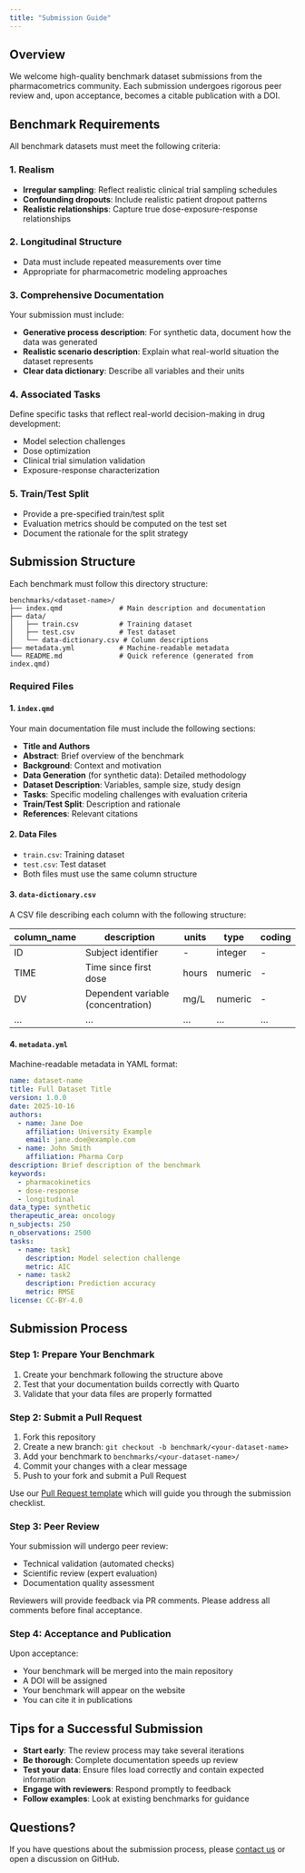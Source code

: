 ```yaml
---
title: "Submission Guide"
---
```


## Overview

We welcome high-quality benchmark dataset submissions from the pharmacometrics community. Each submission undergoes rigorous peer review and, upon acceptance, becomes a citable publication with a DOI.

## Benchmark Requirements

All benchmark datasets must meet the following criteria:

### 1. Realism

- **Irregular sampling**: Reflect realistic clinical trial sampling schedules
- **Confounding dropouts**: Include realistic patient dropout patterns
- **Realistic relationships**: Capture true dose-exposure-response relationships

### 2. Longitudinal Structure

- Data must include repeated measurements over time
- Appropriate for pharmacometric modeling approaches

### 3. Comprehensive Documentation

Your submission must include:

- **Generative process description**: For synthetic data, document how the data was generated
- **Realistic scenario description**: Explain what real-world situation the dataset represents
- **Clear data dictionary**: Describe all variables and their units

### 4. Associated Tasks

Define specific tasks that reflect real-world decision-making in drug development:

- Model selection challenges
- Dose optimization
- Clinical trial simulation validation
- Exposure-response characterization

### 5. Train/Test Split

- Provide a pre-specified train/test split
- Evaluation metrics should be computed on the test set
- Document the rationale for the split strategy

## Submission Structure

Each benchmark must follow this directory structure:

```
benchmarks/<dataset-name>/
├── index.qmd              # Main description and documentation
├── data/
│   ├── train.csv          # Training dataset
│   ├── test.csv           # Test dataset
│   └── data-dictionary.csv # Column descriptions
├── metadata.yml           # Machine-readable metadata
└── README.md              # Quick reference (generated from index.qmd)
```

### Required Files

#### 1. `index.qmd`

Your main documentation file must include the following sections:

- **Title and Authors**
- **Abstract**: Brief overview of the benchmark
- **Background**: Context and motivation
- **Data Generation** (for synthetic data): Detailed methodology
- **Dataset Description**: Variables, sample size, study design
- **Tasks**: Specific modeling challenges with evaluation criteria
- **Train/Test Split**: Description and rationale
- **References**: Relevant citations

#### 2. Data Files

- `train.csv`: Training dataset
- `test.csv`: Test dataset
- Both files must use the same column structure

#### 3. `data-dictionary.csv`

A CSV file describing each column with the following structure:

| column_name | description | units | type | coding |
|-------------|-------------|-------|------|--------|
| ID | Subject identifier | - | integer | - |
| TIME | Time since first dose | hours | numeric | - |
| DV | Dependent variable (concentration) | mg/L | numeric | - |
| ... | ... | ... | ... | ... |

#### 4. `metadata.yml`

Machine-readable metadata in YAML format:

```yaml
name: dataset-name
title: Full Dataset Title
version: 1.0.0
date: 2025-10-16
authors:
  - name: Jane Doe
    affiliation: University Example
    email: jane.doe@example.com
  - name: John Smith
    affiliation: Pharma Corp
description: Brief description of the benchmark
keywords:
  - pharmacokinetics
  - dose-response
  - longitudinal
data_type: synthetic
therapeutic_area: oncology
n_subjects: 250
n_observations: 2500
tasks:
  - name: task1
    description: Model selection challenge
    metric: AIC
  - name: task2
    description: Prediction accuracy
    metric: RMSE
license: CC-BY-4.0
```

## Submission Process

### Step 1: Prepare Your Benchmark

1. Create your benchmark following the structure above
2. Test that your documentation builds correctly with Quarto
3. Validate that your data files are properly formatted

### Step 2: Submit a Pull Request

1. Fork this repository
2. Create a new branch: `git checkout -b benchmark/<your-dataset-name>`
3. Add your benchmark to `benchmarks/<your-dataset-name>/`
4. Commit your changes with a clear message
5. Push to your fork and submit a Pull Request

Use our [Pull Request template](.github/PULL_REQUEST_TEMPLATE.md) which will guide you through the submission checklist.

### Step 3: Peer Review

Your submission will undergo peer review:

- Technical validation (automated checks)
- Scientific review (expert evaluation)
- Documentation quality assessment

Reviewers will provide feedback via PR comments. Please address all comments before final acceptance.

### Step 4: Acceptance and Publication

Upon acceptance:

- Your benchmark will be merged into the main repository
- A DOI will be assigned
- Your benchmark will appear on the website
- You can cite it in publications

## Tips for a Successful Submission

- **Start early**: The review process may take several iterations
- **Be thorough**: Complete documentation speeds up review
- **Test your data**: Ensure files load correctly and contain expected information
- **Engage with reviewers**: Respond promptly to feedback
- **Follow examples**: Look at existing benchmarks for guidance

## Questions?

If you have questions about the submission process, please [contact us](contact.qmd) or open a discussion on GitHub.
